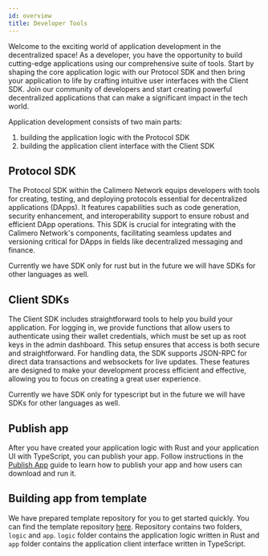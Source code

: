 ```yaml
---
id: overview
title: Developer Tools
---
```


Welcome to the exciting world of application development in the decentralized
space! As a developer, you have the opportunity to build cutting-edge
applications using our comprehensive suite of tools. Start by shaping the core
application logic with our Protocol SDK and then bring your application to life
by crafting intuitive user interfaces with the Client SDK. Join our community of
developers and start creating powerful decentralized applications that can make
a significant impact in the tech world.

Application development consists of two main parts:

1. building the application logic with the Protocol SDK
2. building the application client interface with the Client SDK

## Protocol SDK

The Protocol SDK within the Calimero Network equips developers with tools for
creating, testing, and deploying protocols essential for decentralized
applications (DApps). It features capabilities such as code generation, security
enhancement, and interoperability support to ensure robust and efficient DApp
operations. This SDK is crucial for integrating with the Calimero Network's
components, facilitating seamless updates and versioning critical for DApps in
fields like decentralized messaging and finance.

Currently we have SDK only for rust but in the future we will have SDKs for
other languages as well.

## Client SDKs

The Client SDK includes straightforward tools to help you build your
application. For logging in, we provide functions that allow users to
authenticate using their wallet credentials, which must be set up as root keys
in the admin dashboard. This setup ensures that access is both secure and
straightforward. For handling data, the SDK supports JSON-RPC for direct data
transactions and websockets for live updates. These features are designed to
make your development process efficient and effective, allowing you to focus on
creating a great user experience.

Currently we have SDK only for typescript but in the future we will have SDKs
for other languages as well.

## Publish app

After you have created your application logic with Rust and your application UI
with TypeScript, you can publish your app. Follow instructions in the
[Publish App](../tutorials/publish-app) guide to learn how to publish your app
and how users can download and run it.

## Building app from template

We have prepared template repository for you to get started quickly. You can
find the template repository
[here](https://github.com/calimero-network/core-app-template). Repository
contains two folders, `logic` and `app`. `logic` folder contains the application
logic written in Rust and `app` folder contains the application client interface
written in TypeScript.
